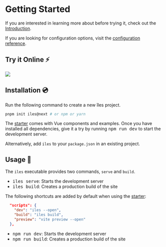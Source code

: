 [introduction]: /guide/introduction
[configuration reference]: /config
[starter]: https://github.com/ElMassimo/create-iles
[stackblitz]: https://stackblitz.com/fork/iles?file=src%2Fcomponents%2FWelcome.vue

# Getting Started

If you are interested in learning more about <Iles/> before trying it, check out the [Introduction].

If you are looking for configuration options, visit the [configuration reference].

## Try it Online ⚡️

[![](/images/stackblitz.svg)][stackblitz]

## Installation 💿

Run the following command to create a new îles project.

```bash
pnpm init iles@next # or npm or yarn
```

The [starter] comes with Vue components and examples. Once you have installed
all dependencies, give it a try by running <kbd>npm run dev</kbd> to start the
development server.

Alternatively, add `iles` to your `package.json` in an existing project.

## Usage 🚀

The `iles` executable provides two commands, `serve` and `build`.

- <kbd>iles serve</kbd>: Starts the development server
- <kbd>iles build</kbd>: Creates a production build of the site

The following shortcuts are added by default when using the [starter]:

```json
  "scripts": {
    "dev": "iles --open",
    "build": "iles build",
    "preview": "vite preview --open"
  },
```

- <kbd>npm run dev</kbd>: Starts the development server
- <kbd>npm run build</kbd>: Creates a production build of the site

<Contact/>
